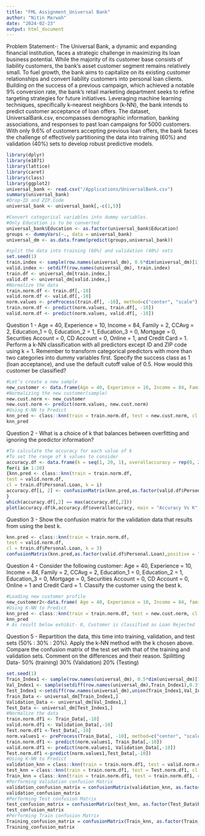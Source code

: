```yaml
---
title: "FML Assignment_Universal Bank"
author: "Nitin Marwah"
date: "2024-02-23"
output: html_document
---
```

Problem Statement-:
The Universal Bank, a dynamic and expanding financial institution, faces a strategic challenge in maximizing its loan business potential. While the majority of its customer base consists of liability customers, the bank's asset customer segment remains relatively small. To fuel growth, the bank aims to capitalize on its existing customer relationships and convert liability customers into personal loan clients. Building on the success of a previous campaign, which achieved a notable 9% conversion rate, the bank's retail marketing department seeks to refine targeting strategies for future initiatives. Leveraging machine learning techniques, specifically k-nearest neighbors (k-NN), the bank intends to predict customer acceptance of loan offers. The dataset, UniversalBank.csv, encompasses demographic information, banking associations, and responses to past loan campaigns for 5000 customers. With only 9.6% of customers accepting previous loan offers, the bank faces the challenge of effectively partitioning the data into training (60%) and validation (40%) sets to develop robust predictive models.
```r
library(dplyr)
library(e1071)
library(lattice)
library(caret)
library(class)
library(ggplot2)
universal_bank <- read.csv("/Applications/UniversalBank.csv")
summary(universal_bank)
#Drop-ID and ZIP.Code
universal_bank <- universal_bank[,-c(1,5)]
```
```r
#Convert categorical variables into dummy variables.
#Only Education is to be converted
universal_bank$Education <- as.factor(universal_bank$Education)
groups <- dummyVars(~., data = universal_bank) 
universal_dm <- as.data.frame(predict(groups,universal_bank))
```
```r
#split the data into training (60%) and validation (40%) sets
set.seed(1) 
train.index <- sample(row.names(universal_dm), 0.6*dim(universal_dm)[1])
valid.index <- setdiff(row.names(universal_dm), train.index)
train.df <- universal_dm[train.index,]
valid.df <- universal_dm[valid.index,]
#Normalize the data
train.norm.df <- train.df[,-10] 
valid.norm.df <- valid.df[,-10]
norm.values <- preProcess(train.df[, -10], method=c("center", "scale"))
train.norm.df <- predict(norm.values, train.df[, -10])
valid.norm.df <- predict(norm.values, valid.df[, -10])
```
Question 1 - Age = 40, Experience = 10, Income = 84, Family = 2, CCAvg = 2, Education_1 = 0, Education_2 = 1, Education_3 = 0, Mortgage = 0, Securities Account = 0, CD Account = 0, Online = 1, and Credit Card = 1. Perform a k-NN classification with all predictors except ID and ZIP code using k = 1. Remember to transform categorical predictors with more than two categories into dummy variables first. Specify the success class as 1 (loan acceptance), and use the default cutoff value of 0.5. How would this customer be classified?
```r
#Let’s create a new sample
new_customer <- data.frame(Age = 40, Experience = 10, Income = 84, Family = 2, CCAvg = 2, Education.1 = 0,Education.2 = 1, Education.3 = 0, Mortgage = 0,Securities.Account = 0, CD.Account = 0, Online = 1, CreditCard = 1)
#Normalizing the new customer(sample)
new.cust.norm <- new_customer
new.cust.norm <- predict(norm.values, new.cust.norm)
#Using K-NN to Predict
knn_pred <- class::knn(train = train.norm.df, test = new.cust.norm, cl = train.df$Personal.Loan, k = 1)
knn_pred
```
Question 2 - What is a choice of k that balances between overfitting and ignoring the predictor information?
```r
#To calculate the accuracy for each value of k
#To set the range of k values to consider  
accuracy.df <- data.frame(k = seq(1, 20, 1), overallaccuracy = rep(0, 20))
for(i in 1:20)
{knn.pred <- class::knn(train = train.norm.df,
test = valid.norm.df,
cl = train.df$Personal.Loan, k = i)
accuracy.df[i, 2] <- confusionMatrix(knn.pred,as.factor(valid.df$Personal.Loan),positive = "1")$overall[1]
}
which(accuracy.df[,2] == max(accuracy.df[,2]))
plot(accuracy.df$k,accuracy.df$overallaccuracy, main = "Accuracy Vs K", xlab = "k", ylab = "accuracy")
```
Question 3 - Show the confusion matrix for the validation data that results from using the best k.
```r
knn.pred <- class::knn(train = train.norm.df,
test = valid.norm.df,
cl = train.df$Personal.Loan, k = 3)
confusionMatrix(knn.pred,as.factor(valid.df$Personal.Loan),positive = "1")$table
```
Question 4 - Consider the following customer: Age = 40, Experience = 10, Income = 84, Family = 2, CCAvg = 2, Education_1 = 0, Education_2 = 1, Education_3 = 0, Mortgage = 0, Securities Account = 0, CD Account = 0, Online = 1 and Credit Card = 1. Classify the customer using the best k.
```r
#Loading new customer profile
new_customer2<-data.frame( Age = 40, Experience = 10, Income = 84, family =2, CCAvg = 2, Education_1 = 0, Education_2 = 1, Education_3 = 0, Mortgage = 0, Securities.Account = 0, CDAccount = 0, Online = 1, CreditCard = 1)
#Using K-NN to Predict
knn_pred <- class::knn(train = train.norm.df, test = new.cust.norm, cl = train.df$Personal.Loan, k = 3)
knn_pred
# As result below exhibit- 0, Customer is classified as Loan Rejected
```
Question 5 - Repartition the data, this time into training, validation, and test sets (50% : 30% : 20%). Apply the k-NN method with the k chosen above. Compare the confusion matrix of the test set with that of the training and validation sets. Comment on the differences and their reason.
Spilitting Data- 50% (training) 30% (Validation) 20% (Testing)
```r
set.seed(1)
Train_Index1 <- sample(row.names(universal_dm), 0.5*dim(universal_dm)[1])
Val_Index1 <- sample(setdiff(row.names(universal_dm),Train_Index1),0.3*dim(universal_dm)[1])
Test_Index1 <-setdiff(row.names(universal_dm),union(Train_Index1,Val_Index1))
Train_Data <- universal_dm[Train_Index1,]
Validation_Data <- universal_dm[Val_Index1,]
Test_Data <- universal_dm[Test_Index1,]
#Normalize the data
train.norm.df1 <- Train_Data[,-10]
valid.norm.df1 <- Validation_Data[,-10]
Test.norm.df1 <-Test_Data[,-10]
norm.values1 <- preProcess(Train_Data[, -10], method=c("center", "scale"))
train.norm.df1 <- predict(norm.values1, Train_Data[,-10])
valid.norm.df1 <- predict(norm.values1, Validation_Data[,-10])
Test.norm.df1 <-predict(norm.values1,Test_Data[,-10])
#Using K-NN to Predict
validation_knn = class::knn(train = train.norm.df1, test = valid.norm.df1, cl = Train_Data$Personal.Loan, k = 3)
test_knn = class::knn(train = train.norm.df1, test = Test.norm.df1, cl = Train_Data$Personal.Loan, k = 3)
Train_knn = class::knn(train = train.norm.df1, test = train.norm.df1, cl = Train_Data$Personal.Loan, k = 3)
#Performing Validation confusion Matrix
validation_confusion_matrix = confusionMatrix(validation_knn, as.factor(Validation_Data$Personal.Loan), positive = "1")$table
validation_confusion_matrix
#Performing Test confusion Matrix
test_confusion_matrix = confusionMatrix(test_knn, as.factor(Test_Data$Personal.Loan), positive = "1")$table
test_confusion_matrix
#Performing Train confusion Matrix
Training_confusion_matrix = confusionMatrix(Train_knn, as.factor(Train_Data$Personal.Loan), positive = "1")$table
Training_confusion_matrix

```


